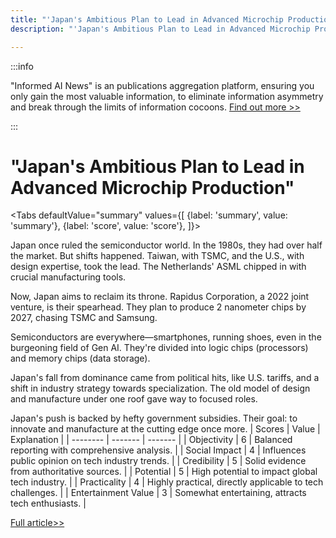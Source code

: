 ```yaml
---
title: "'Japan's Ambitious Plan to Lead in Advanced Microchip Production'"
description: "'Japan's Ambitious Plan to Lead in Advanced Microchip Production'"

---
```



:::info

"Informed AI News" is an publications aggregation platform, ensuring you only gain the most valuable information, to eliminate information asymmetry and break through the limits of information cocoons.  [Find out more >>](/)

:::

# "Japan's Ambitious Plan to Lead in Advanced Microchip Production"


<Tabs
	defaultValue="summary"
	values={[
	{label: 'summary', value: 'summary'},
	{label: 'score', value: 'score'},
]}>
<TabItem value="summary">


Japan once ruled the semiconductor world. In the 1980s, they had over half the market. But shifts happened. Taiwan, with TSMC, and the U.S., with design expertise, took the lead. The Netherlands' ASML chipped in with crucial manufacturing tools.

Now, Japan aims to reclaim its throne. Rapidus Corporation, a 2022 joint venture, is their spearhead. They plan to produce 2 nanometer chips by 2027, chasing TSMC and Samsung.

Semiconductors are everywhere—smartphones, running shoes, even in the burgeoning field of Gen AI. They're divided into logic chips (processors) and memory chips (data storage).

Japan's fall from dominance came from political hits, like U.S. tariffs, and a shift in industry strategy towards specialization. The old model of design and manufacture under one roof gave way to focused roles.

Japan's push is backed by hefty government subsidies. Their goal: to innovate and manufacture at the cutting edge once more.
</TabItem>
<TabItem value="score">
	| Scores     | Value   | Explanation |
	| -------- | ------- | ------- |
	| Objectivity  | 6    | Balanced reporting with comprehensive analysis.    |
	| Social Impact | 4     | Influences public opinion on tech industry trends.    |
	| Credibility    | 5    | Solid evidence from authoritative sources.    |
	| Potential    | 5    | High potential to impact global tech industry.    |
	| Practicality    | 4    | Highly practical, directly applicable to tech challenges.    |
	| Entertainment Value    | 3    | Somewhat entertaining, attracts tech enthusiasts.    |
</TabItem>
</Tabs>

[Full article>>](https://www.cnbc.com/2024/08/13/podcast-japans-quest-to-revive-its-semiconductor-industry.html)
